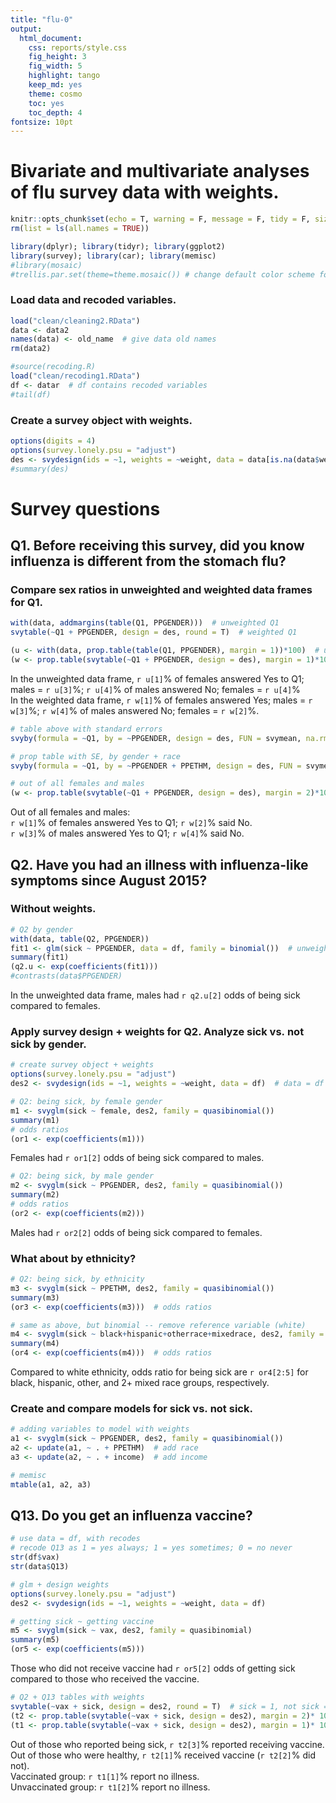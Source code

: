 ```yaml
---
title: "flu-0"
output: 
  html_document:
    css: reports/style.css
    fig_height: 3
    fig_width: 5
    highlight: tango
    keep_md: yes
    theme: cosmo
    toc: yes
    toc_depth: 4
fontsize: 10pt
---
```


# Bivariate and multivariate analyses of flu survey data with weights.

```r
knitr::opts_chunk$set(echo = T, warning = F, message = F, tidy = F, size = "small")
rm(list = ls(all.names = TRUE))

library(dplyr); library(tidyr); library(ggplot2)
library(survey); library(car); library(memisc)
#library(mosaic)
#trellis.par.set(theme=theme.mosaic()) # change default color scheme for lattice
```

### Load data and recoded variables.

```r
load("clean/cleaning2.RData")
data <- data2
names(data) <- old_name  # give data old names
rm(data2)

#source(recoding.R)
load("clean/recoding1.RData")
df <- datar  # df contains recoded variables
#tail(df)
```

### Create a survey object with weights.

```r
options(digits = 4)
options(survey.lonely.psu = "adjust")
des <- svydesign(ids = ~1, weights = ~weight, data = data[is.na(data$weight) == F, ])
#summary(des)
```

# Survey questions
## Q1. Before receiving this survey, did you know influenza is different from the stomach flu?
  
### Compare sex ratios in unweighted and weighted data frames for Q1.
  
```r
with(data, addmargins(table(Q1, PPGENDER)))  # unweighted Q1
svytable(~Q1 + PPGENDER, design = des, round = T)  # weighted Q1

(u <- with(data, prop.table(table(Q1, PPGENDER), margin = 1))*100)  # unweighted prop
(w <- prop.table(svytable(~Q1 + PPGENDER, design = des), margin = 1)*100)  # weighted prop
```
In the unweighted data frame, `r u[1]`% of females answered Yes to Q1; males = `r u[3]`%; `r u[4]`% of males answered No; females = `r u[4]`%  
In the weighted data frame, `r w[1]`% of females answered Yes; males = `r w[3]`%; `r w[4]`% of males answered No; females = `r w[2]`%.  
  
  
```r
# table above with standard errors
svyby(formula = ~Q1, by = ~PPGENDER, design = des, FUN = svymean, na.rm = T)

# prop table with SE, by gender + race
svyby(formula = ~Q1, by = ~PPGENDER + PPETHM, design = des, FUN = svymean, na.rm = T)

# out of all females and males
(w <- prop.table(svytable(~Q1 + PPGENDER, design = des), margin = 2)*100)
```
Out of all females and males:  
`r w[1]`% of females answered Yes to Q1; `r w[2]`% said No.  
`r w[3]`% of males answered Yes to Q1; `r w[4]`% said No.  
  
  
## Q2. Have you had an illness with influenza-like symptoms since August 2015?

### Without weights.

```r
# Q2 by gender
with(data, table(Q2, PPGENDER))
fit1 <- glm(sick ~ PPGENDER, data = df, family = binomial())  # unweighted
summary(fit1)
(q2.u <- exp(coefficients(fit1)))
#contrasts(data$PPGENDER)
```

In the unweighted data frame, males had `r q2.u[2]` odds of being sick compared to females.  

### Apply survey design + weights for Q2. Analyze sick vs. not sick by gender.

```r
# create survey object + weights
options(survey.lonely.psu = "adjust")
des2 <- svydesign(ids = ~1, weights = ~weight, data = df)  # data = df

# Q2: being sick, by female gender
m1 <- svyglm(sick ~ female, des2, family = quasibinomial())
summary(m1)
# odds ratios
(or1 <- exp(coefficients(m1)))
```

Females had `r or1[2]` odds of being sick compared to males.

```r
# Q2: being sick, by male gender
m2 <- svyglm(sick ~ PPGENDER, des2, family = quasibinomial())
summary(m2)
# odds ratios
(or2 <- exp(coefficients(m2)))
```

Males had `r or2[2]` odds of being sick compared to females.  

### What about by ethnicity?

```r
# Q2: being sick, by ethnicity
m3 <- svyglm(sick ~ PPETHM, des2, family = quasibinomial())
summary(m3)
(or3 <- exp(coefficients(m3)))  # odds ratios

# same as above, but binomial -- remove reference variable (white)
m4 <- svyglm(sick ~ black+hispanic+otherrace+mixedrace, des2, family = quasibinomial())
summary(m4)
(or4 <- exp(coefficients(m4)))  # odds ratios
```

Compared to white ethnicity, odds ratio for being sick are `r or4[2:5]` for black, hispanic, other, and 2+ mixed race groups, respectively.  
  
  
### Create and compare models for sick vs. not sick.

```r
# adding variables to model with weights
a1 <- svyglm(sick ~ PPGENDER, des2, family = quasibinomial())
a2 <- update(a1, ~ . + PPETHM)  # add race
a3 <- update(a2, ~ . + income)  # add income

# memisc
mtable(a1, a2, a3)
```

## Q13. Do you get an influenza vaccine?

```r
# use data = df, with recodes
# recode Q13 as 1 = yes always; 1 = yes sometimes; 0 = no never
str(df$vax)
str(data$Q13)

# glm + design weights
options(survey.lonely.psu = "adjust")
des2 <- svydesign(ids = ~1, weights = ~weight, data = df)

# getting sick ~ getting vaccine
m5 <- svyglm(sick ~ vax, des2, family = quasibinomial)
summary(m5)
(or5 <- exp(coefficients(m5)))
```

Those who did not receive vaccine had `r or5[2]` odds of getting sick compared to those who received the vaccine.

```r
# Q2 + Q13 tables with weights
svytable(~vax + sick, design = des2, round = T)  # sick = 1, not sick = 0
(t2 <- prop.table(svytable(~vax + sick, design = des2), margin = 2)* 100)
(t1 <- prop.table(svytable(~vax + sick, design = des2), margin = 1)* 100)
```

Out of those who reported being sick, `r t2[3]`% reported receiving vaccine.  
Out of those who were healthy, `r t2[1]`% received vaccine (`r t2[2]`% did not).  
Vaccinated group: `r t1[1]`% report no illness.  
Unvaccinated group: `r t1[2]`% report no illness.  
  


```r

```

